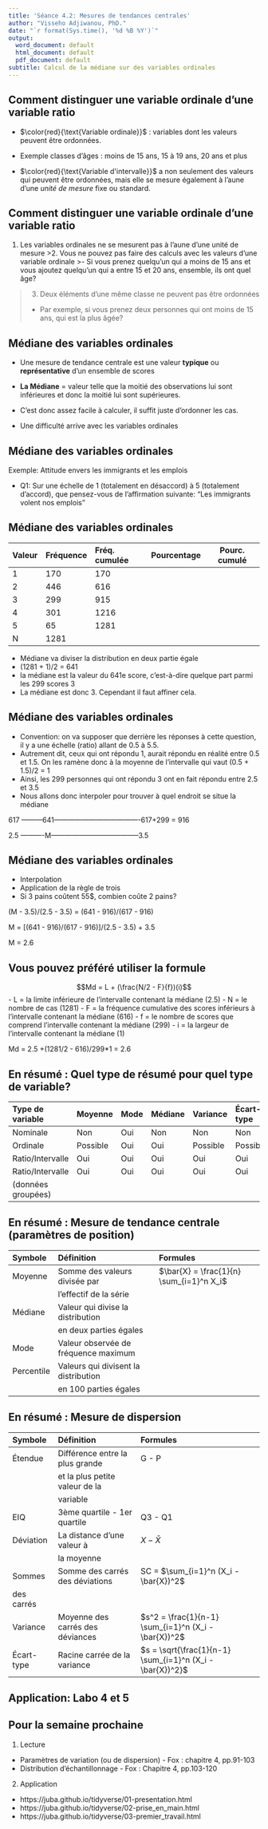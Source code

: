 ```yaml
---
title: 'Séance 4.2: Mesures de tendances centrales'
author: "Visseho Adjiwanou, PhD."
date: "`r format(Sys.time(), '%d %B %Y')`"
output:
  word_document: default
  html_document: default
  pdf_document: default
subtitle: Calcul de la médiane sur des variables ordinales
---
```


## Comment distinguer une variable ordinale d'une variable ratio

- $\color{red}{\text{Variable ordinale}}$ : variables dont les valeurs peuvent être ordonnées.

- Exemple classes d'âges : moins de 15 ans, 15 à 19 ans, 20 ans et plus

- $\color{red}{\text{Variable d'intervalle}}$ a non seulement des valeurs qui peuvent être ordonnées, mais elle se mesure également à l'aune d'une *unité de mesure* fixe ou standard.
 
## Comment distinguer une variable ordinale d'une variable ratio

1. Les variables ordinales ne se mesurent pas à l'aune d'une unité de mesure
>2. Vous ne pouvez pas faire des calculs avec les valeurs d'une variable ordinale
  >- Si vous prenez quelqu'un qui a moins de 15 ans et vous ajoutez quelqu'un qui a entre 15 et 20 ans, ensemble, ils ont quel âge?

>3. Deux éléments d'une même classe ne peuvent pas être ordonnées
  - Par exemple, si vous prenez deux personnes qui ont moins de 15 ans, qui est la plus âgée?

## Médiane des variables ordinales

- Une mesure de tendance centrale est une valeur **typique** ou **représentative** d'un ensemble de scores

- **La Médiane** = valeur telle que la moitié des observations lui sont inférieures et donc la moitié lui sont supérieures.

- C'est donc assez facile à calculer, il suffit juste d'ordonner les cas.

- Une difficulté arrive avec les variables ordinales

## Médiane des variables ordinales

Exemple: Attitude envers les immigrants et les emplois

- Q1: Sur une échelle de 1 (totalement en désaccord) à 5 (totalement d'accord), que pensez-vous de l'affirmation suivante: "Les immigrants volent nos emplois"


## Médiane des variables ordinales

Valeur Fréquence  Fréq. cumulée  Pourcentage    Pourc. cumulé
------ ---------- -------------- ------------ -----------------
1      170         170
2      446         616
3      299         915
4      301        1216
5       65        1281
N      1281     

- Médiane va diviser la distribution en deux partie égale
- (1281 + 1)/2 = 641
- la médiane est la valeur du 641e score, c'est-à-dire quelque part parmi les 299 scores 3
- La médiane est donc 3. Cependant il faut affiner cela.


## Médiane des variables ordinales

- Convention: on va supposer que derrière les réponses à cette question, il y a une échelle (ratio) allant de 0.5 à 5.5. 
- Autrement dit, ceux qui ont répondu 1, aurait répondu en réalité entre 0.5 et 1.5. On les ramène donc à la moyenne de l'intervalle qui vaut (0.5 + 1.5)/2 = 1 
- Ainsi, les 299 personnes qui ont répondu 3 ont en fait répondu entre 2.5 et 3.5
- Nous allons donc interpoler pour trouver à quel endroit se situe la médiane

617 ---------641-------------------------------------617+299 = 916

2.5 ----------M--------------------------------------3.5

## Médiane des variables ordinales

- Interpolation
- Application de la règle de trois
- Si 3 pains coûtent 55$, combien coûte 2 pains?


(M - 3.5)/(2.5 - 3.5) = (641 - 916)/(617 - 916)

M = [(641 - 916)/(617 - 916)]/(2.5 - 3.5) + 3.5

M = 2.6

## Vous pouvez préféré utiliser la formule

$$Md = L + (\frac{N/2 - F}{f})(i)$$
- L = la limite inférieure de l'intervalle contenant la médiane (2.5)
- N = le nombre de cas (1281)
- F = la fréquence cumulative des scores inférieurs à l'intervalle contenant la médiane (616)
- f = le nombre de scores que comprend l'intervalle contenant la médiane (299)
- i = la largeur de l'intervalle contenant la médiane (1)

Md = 2.5 +(1281/2 - 616)/299*1 = 2.6


## En résumé : Quel type de résumé pour quel type de variable?


Type de variable     Moyenne   Mode      Médiane     Variance    Écart-type   
-------------------- --------- --------- ----------- ----------- ------------ 
Nominale             Non       Oui       Non         Non         Non
Ordinale             Possible  Oui       Oui         Possible    Possible
Ratio/Intervalle     Oui       Oui       Oui         Oui         Oui
Ratio/Intervalle     Oui       Oui       Oui         Oui         Oui
(données groupées)


## En résumé : Mesure de tendance centrale (paramètres de position)

Symbole            Définition                           Formules
------------------ ------------------------------------ ------------------------
Moyenne            Somme des valeurs divisée par        $\bar{X} = \frac{1}{n} \sum_{i=1}^n X_i$
                   l'effectif de la série
Médiane            Valeur qui divise la distribution
                   en deux parties égales
Mode               Valeur observée de fréquence maximum                    
Percentile         Valeurs qui divisent la distribution
                   en 100 parties égales


## En résumé : Mesure de dispersion

Symbole       Définition                       Formules
------------- -------------------------------- -----------------------------------------
Étendue       Différence entre la plus grande  G - P
              et la plus petite valeur de la 
              variable
EIQ           3ème quartile - 1er quartile     Q3 - Q1
Déviation     La distance d'une valeur à       $X - \bar{X}$
              la moyenne
Sommes        Somme des carrés des déviations  SC = $\sum_{i=1}^n (X_i - \bar{X})^2$
des carrés
Variance      Moyenne des carrés des déviances $s^2 = \frac{1}{n-1} \sum_{i=1}^n (X_i - \bar{X})^2$
Écart-type    Racine carrée de la variance     $s = \sqrt{\frac{1}{n-1} \sum_{i=1}^n (X_i - \bar{X})^2}$     

## Application: Labo 4 et 5

  
## Pour la semaine prochaine

1. Lecture 
- Paramètres de variation (ou de dispersion) - Fox : chapitre 4, pp.91-103
- Distribution d’échantillonnage - Fox : Chapitre 4, pp.103-120

2. Application
- https://juba.github.io/tidyverse/01-presentation.html
- https://juba.github.io/tidyverse/02-prise_en_main.html
- https://juba.github.io/tidyverse/03-premier_travail.html







